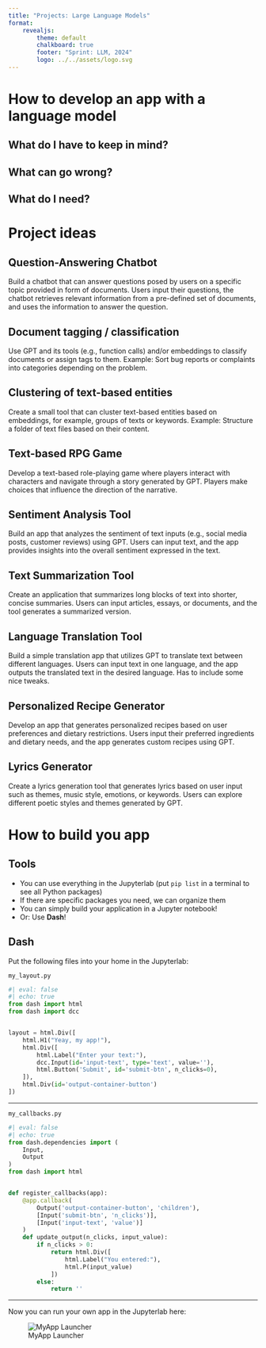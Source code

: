 ```yaml
---
title: "Projects: Large Language Models"
format: 
    revealjs:
        theme: default
        chalkboard: true
        footer: "Sprint: LLM, 2024"
        logo: ../../assets/logo.svg
---
```


# How to develop an app with a language model

## What do I have to keep in mind?

## What can go wrong? 

## What do I need?


# Project ideas

## Question-Answering Chatbot 
Build a chatbot that can answer questions posed by users on a specific topic provided in form of documents. Users input their questions, the chatbot retrieves relevant information from a pre-defined set of documents, and uses the information to answer the question.

## Document tagging / classification 
Use GPT and its tools (e.g., function calls) and/or embeddings to classify documents or assign tags to them. Example: Sort bug reports or complaints into categories depending on the problem.

## Clustering of text-based entities 
Create a small tool that can cluster text-based entities based on embeddings, for example, groups of texts or keywords. Example: Structure a folder of text files based on their content.

## Text-based RPG Game
Develop a text-based role-playing game where players interact with characters and navigate through a story generated by GPT. Players make choices that influence the direction of the narrative.

## Sentiment Analysis Tool
Build an app that analyzes the sentiment of text inputs (e.g., social media posts, customer reviews) using GPT. Users can input text, and the app provides insights into the overall sentiment expressed in the text.

## Text Summarization Tool 
Create an application that summarizes long blocks of text into shorter, concise summaries. Users can input articles, essays, or documents, and the tool generates a summarized version.

## Language Translation Tool 
Build a simple translation app that utilizes GPT to translate text between different languages. Users can input text in one language, and the app outputs the translated text in the desired language. Has to include some nice tweaks.

## Personalized Recipe Generator 
Develop an app that generates personalized recipes based on user preferences and dietary restrictions. Users input their preferred ingredients and dietary needs, and the app generates custom recipes using GPT.

## Lyrics Generator 
Create a lyrics generation tool that generates lyrics based on user input such as themes, music style, emotions, or keywords. Users can explore different poetic styles and themes generated by GPT.

# How to build you app

## Tools 

- You can use everything in the Jupyterlab (put `pip list` in a terminal to see all Python packages)
- If there are specific packages you need, we can organize them
- You can simply build your application in a Jupyter notebook!
- Or: Use **Dash**!


## Dash 
Put the following files into your home in the Jupyterlab: 

`my_layout.py`
```python
#| eval: false
#| echo: true
from dash import html
from dash import dcc


layout = html.Div([
    html.H1("Yeay, my app!"),
    html.Div([
        html.Label("Enter your text:"),
        dcc.Input(id='input-text', type='text', value=''),
        html.Button('Submit', id='submit-btn', n_clicks=0),
    ]),
    html.Div(id='output-container-button')
])

```

--- 

`my_callbacks.py`
```python
#| eval: false
#| echo: true
from dash.dependencies import (
    Input, 
    Output
)
from dash import html


def register_callbacks(app):
    @app.callback(
        Output('output-container-button', 'children'),
        [Input('submit-btn', 'n_clicks')],
        [Input('input-text', 'value')]
    )
    def update_output(n_clicks, input_value):
        if n_clicks > 0:
            return html.Div([
                html.Label("You entered:"),
                html.P(input_value)
            ])
        else:
            return ''


```


--- 

Now you can run your own app in the Jupyterlab here: 

![MyApp Launcher](../../assets/my_app.png)
